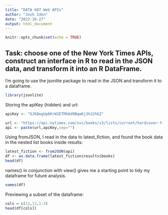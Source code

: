 ```yaml
---
title: "DATA 607 Web APIs"
author: "Josh Iden"
date: "2022-10-27"
output: html_document
---
```


```r
knitr::opts_chunk$set(echo = TRUE)
```

## Task: choose one of the New York Times APIs, construct an interface in R to read in the JSON data, and transform it into an R DataFrame.

I'm going to use the jsonlite package to read in the JSON and transform it to a dataframe.

```r
library(jsonlite)
```

Storing the apiKey (hidden) and url:

```r
apiKey <- "GJ6QegUp6KrW2ETMXAd9BqwKj3h32hGZ"
```

```r
url <- "https://api.nytimes.com/svc/books/v3/lists/current/hardcover-fiction.json?api-key="
api <- paste(url,apiKey,sep="")
```

Using fromJSON, I read in the data to latest_fiction, and found the book data in the nested list books inside results:

```r
latest_fiction <- fromJSON(api) 
df <- as.data.frame(latest_fiction$results$books)
head(df)
```

names() in conjunction with view() gives me a starting point to tidy my dataframe for future analysis.

```r
names(df)
```

Previewing a subset of the dataframe:

```r
cols = c(11,12,1:3)
head(df[cols])
```
